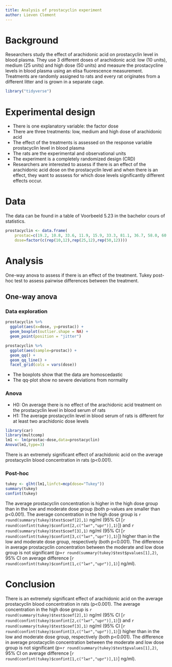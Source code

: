 ```yaml
---
title: Analysis of prostacyclin experiment
author: Lieven Clement
---
```


# Background

Researchers study the effect of arachidonic acid on prostacyclin level in blood plasma. They use 3 different doses of arachidonic acid: low (10 units), medium (25 units) and high dose (50 units) and measure the prostacycline levels in blood plasma using an elisa fluorescence measurement. Treatments are randomly assigned to rats and every rat originates from a different litter and is grown in a separate cage.

```r
library("tidyverse")
```

# Experimental design

- There is one explanatory variable: the factor dose
- There are three treatments: low, medium and high dose of arachidonic acid
- The effect of the treatments is assessed on the response variable prostacyclin level in blood plasma
- The rats are the experimental and observational units
- The experiment is a completely randomized design (CRD)
- Researchers are interested to assess if there is an effect of the arachidonic acid dose on the prostacyclin level and when there is an effect, they want to asssess for which dose levels significantly different effects occur.

# Data

The data can be found in a table of Voorbeeld 5.23 in the bachelor cours of statistics.

```r
prostacyclin <- data.frame(
	prostac=c(19.2, 10.8, 33.6, 11.9, 15.9, 33.3, 81.1, 36.7, 58.0, 60.8, 50.6, 69.4, 30.8, 27.6, 13.2, 38.8, 37.0, 38.3, 65.2, 66.4, 63.2, 49.9, 89.5, 60.5, 102.9, 57.1, 76.7, 70.5, 66.4, 76.3, 83.1, 61.7, 101.5, 86.2, 115.9, 102.1),
	dose=factor(c(rep(10,12),rep(25,12),rep(50,12))))
```

# Analysis

One-way anova to assess if there is an effect of the treatment. Tukey post-hoc test to assess pairwise differences between the treatment.

## One-way anova

### Data exploration

```r
prostacyclin %>%
  ggplot(aes(x=dose, y=prostac)) +
  geom_boxplot(outlier.shape = NA) +
  geom_point(position = "jitter")

prostacyclin %>%
  ggplot(aes(sample=prostac)) +
  geom_qq() +
  geom_qq_line() +
  facet_grid(cols = vars(dose))
```

- The boxplots show that the data are homoscedastic
- The qq-plot show no severe deviations from normality

### Anova

- H0: On average there is no effect of the arachidonic acid treatment on the prostacyclin level in blood serum of rats
- H1: The average prostacyclin level in blood serum of rats is different for at least two arachidonic dose levels

```r
library(car)
library(multcomp)
lm1 <- lm(prostac~dose,data=prostacyclin)
Anova(lm1,type=3)
```
There is an extremely significant effect of arachidonic acid on the average prostacyclin blood concentration in rats (p<0.001).

### Post-hoc

```r
tukey <- glht(lm1,linfct=mcp(dose="Tukey"))
summary(tukey)
confint(tukey)
```

The average prostacyclin concentration is higher in the high dose group than in the low and moderate dose group (both p-values are smaller than p<0.001).
The average concentration in the high dose group is `r round(summary(tukey)$test$coef[2],1)` ng/ml (95% CI [`r round(confint(tukey)$confint[2,c("lwr","upr")],1)`]) and `r round(summary(tukey)$test$coef[3],1)` ng/ml (95% CI [`r round(confint(tukey)$confint[3,c("lwr","upr")],1)`]) higher than in the low and moderate dose group, respectively (both p<0.001).
The difference in average prostacyclin concentration between the moderate and low dose group is not significant (p=`r round(summary(tukey)$test$pvalues[1],2)`, 95% CI on average difference [`r round(confint(tukey)$confint[1,c("lwr","upr")],1)`] ng/ml).

# Conclusion

There is an extremely significant effect of arachidonic acid on the average prostacyclin blood concentration in rats (p<0.001).
The average concentration in the high dose group is `r round(summary(tukey)$test$coef[2],1)` ng/ml (95% CI [`r round(confint(tukey)$confint[2,c("lwr","upr")],1)`]) and `r round(summary(tukey)$test$coef[3],1)` ng/ml (95% CI [`r round(confint(tukey)$confint[3,c("lwr","upr")],1)`]) higher than in the low and moderate dose group, respectively (both p<0.001).
The difference in average prostacyclin concentration between the moderate and low dose group is not significant (p=`r round(summary(tukey)$test$pvalues[1],2)`, 95% CI on average difference [`r round(confint(tukey)$confint[1,c("lwr","upr")],1)`] ng/ml).

